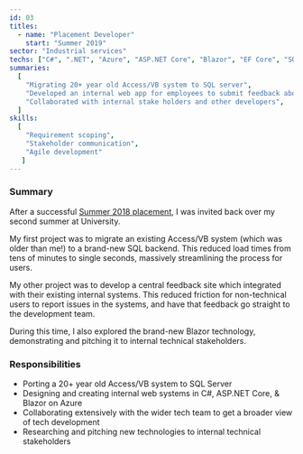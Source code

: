 ```yaml
---
id: 03
titles:
  - name: "Placement Developer"
    start: "Summer 2019"
sector: "Industrial services"
techs: ["C#", ".NET", "Azure", "ASP.NET Core", "Blazor", "EF Core", "SQL Server", "VBA", "Access"]
summaries:
  [
    "Migrating 20+ year old Access/VB system to SQL server",
    "Developed an internal web app for employees to submit feedback about the other solutions the tech team owned",
    "Collaborated with internal stake holders and other developers",
  ]
skills: 
  [
    "Requirement scoping",
    "Stakeholder communication",
    "Agile development"
   ]
---
```


### Summary

After a successful [Summer 2018 placement](./summer-2018),
I was invited back over my second summer at University.

My first project was to migrate an existing Access/VB system (which was older than me!) to a brand-new SQL backend.
This reduced load times from tens of minutes to single seconds, massively streamlining the process for users.

My other project was to develop a central feedback site which integrated with their existing internal systems.
This reduced friction for non-technical users to report issues in the systems,
and have that feedback go straight to the development team.

During this time, I also explored the brand-new Blazor technology,
demonstrating and pitching it to internal technical stakeholders.

### Responsibilities

- Porting a 20+ year old Access/VB system to SQL Server
- Designing and creating internal web systems in C#, ASP.NET Core, & Blazor on Azure
- Collaborating extensively with the wider tech team to get a broader view of tech development
- Researching and pitching new technologies to internal technical stakeholders